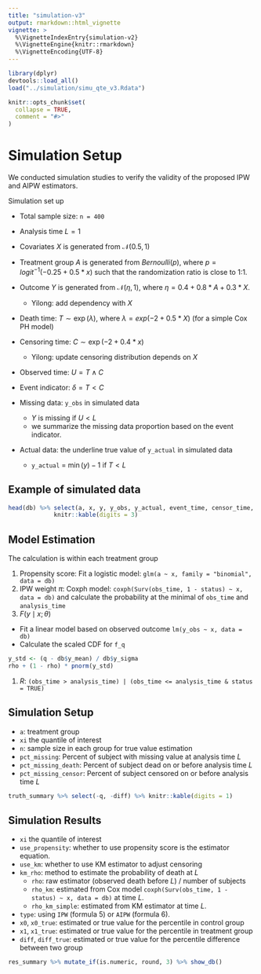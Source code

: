 ```yaml
---
title: "simulation-v3"
output: rmarkdown::html_vignette
vignette: >
  %\VignetteIndexEntry{simulation-v2}
  %\VignetteEngine{knitr::rmarkdown}
  %\VignetteEncoding{UTF-8}
---
```


<style>
    body .main-container {
        max-width: 2000px;
    }
</style>

```r
library(dplyr)
devtools::load_all()
load("../simulation/simu_qte_v3.Rdata")
```

```r
knitr::opts_chunk$set(
  collapse = TRUE,
  comment = "#>"
)
```

# Simulation Setup 

We conducted simulation studies to verify the validity of the proposed IPW and AIPW estimators. 

Simulation set up 

- Total sample size: `n = 400`
- Analysis time $L = 1$
- Covariates $X$ is generated from $\mathcal{N}(0.5, 1)$
- Treatment group $A$ is generated from $Bernoulli(p)$, where $p=logit^{-1}(-0.25 + 0.5 * x)$ such that the randomization ratio is close to 1:1. 
- Outcome $Y$ is generated from $\mathcal{N}(\eta, 1)$, where $\eta =  0.4 + 0.8 * A + 0.3 * X$.
  + Yilong: add dependency with $X$
- Death time: $T \sim \exp(\lambda)$, where $\lambda = exp(-2 + 0.5 * X)$ (for a simple Cox PH model)
- Censoring time: $C \sim \exp(-2 + 0.4 * x)$
  + Yilong: update censoring distribution depends on $X$
- Observed time: $U = T \wedge C$
- Event indicator: $\delta = T < C$

- Missing data: `y_obs` in simulated data
  - $Y$ is missing if $U < L$
  - we summarize the missing data proportion based on the event indicator. 
- Actual data: the underline true value of `y_actual` in simulated data 
  - `y_actual` = $\min(y) - 1$ if $T < L$    

## Example of simulated data
```r
head(db) %>% select(a, x, y, y_obs, y_actual, event_time, censor_time, obs_time, status, analysis_time) %>% 
             knitr::kable(digits = 3)
```

## Model Estimation

The calculation is within each treatment group

1. Propensity score: Fit a logistic model: `glm(a ~ x, family = "binomial", data = db)`
1. IPW weight $\pi$: Coxph model: `coxph(Surv(obs_time, 1 - status) ~ x, data = db)` and calculate the probability at the minimal of `obs_time` and `analysis_time`
1. $F(y\mid x; \theta)$
  - Fit a linear model based on observed outcome `lm(y_obs ~ x, data = db)`
  - Calculate the scaled CDF for `f_q`
  
```r
y_std <- (q - db$y_mean) / db$y_sigma
rho + (1 - rho) * pnorm(y_std)
```

1. $R$: `(obs_time > analysis_time) | (obs_time <= analysis_time & status = TRUE)`

## Simulation Setup

- `a`: treatment group
- `xi` the quantile of interest 
- `n`: sample size in each group for true value estimation
- `pct_missing`: Percent of subject with missing value at analysis time $L$
- `pct_missing_death`: Percent of subject dead on or before analysis time $L$
- `pct_missing_censor`: Percent of subject censored on or before analysis time $L$

```r
truth_summary %>% select(-q, -diff) %>% knitr::kable(digits = 1)
```

## Simulation Results

- `xi` the quantile of interest 
- `use_propensity`: whether to use propensity score is the estimator equation.
- `use_km`: whether to use KM estimator to adjust censoring 
- `km_rho`: method to estimate the probability of death at $L$
  + `rho`: raw estimator (observed death before $L$) / number of subjects
  + `rho_km`: estimated from Cox model `coxph(Surv(obs_time, 1 - status) ~ x, data = db)` at time $L$.
  + `rho_km_simple`: estimated from KM estimator at time $L$.
- `type`: using `IPW` (formula 5) or `AIPW` (formula 6).
- `x0`, `x0_true`: estimated or true value for the percentile in control group
- `x1`, `x1_true`: estimated or true value for the percentile in treatment group
- `diff`, `diff_true`: estimated or true value for the percentile difference between two group

```r
res_summary %>% mutate_if(is.numeric, round, 3) %>% show_db()
```


